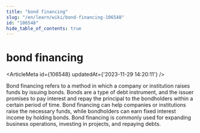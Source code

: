```yaml
---
title: "bond financing"
slug: "/en/learn/wiki/bond-financing-106548"
id: "106548"
hide_table_of_contents: true
---
```



# bond financing

<ArticleMeta id={106548} updatedAt={'2023-11-29 14:20:11'} />
<div className='border-solid border-b border-t-0 my-4 border-[var(--ifm-color-gray-300)]' />

Bond financing refers to a method in which a company or institution raises funds by issuing bonds. Bonds are a type of debt instrument, and the issuer promises to pay interest and repay the principal to the bondholders within a certain period of time. Bond financing can help companies or institutions raise the necessary funds, while bondholders can earn fixed interest income by holding bonds. Bond financing is commonly used for expanding business operations, investing in projects, and repaying debts.

